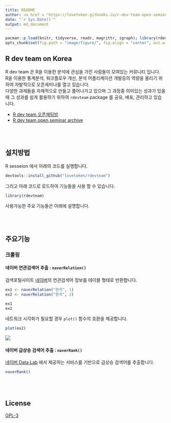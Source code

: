 ```yaml
---
title: README
author: <a href = "https://lovetoken.gitbooks.io/r-dev-team-open-seminar/content/">R Dev Team</a>
date: "`r Sys.Date()`"
output: md_document
---
```


```r
pacman::p_load(knitr, tidyverse, readr, magrittr, igraph); library(rdevteam)
opts_chunk$set(fig.path = "image/figure/", fig.align = "center", out.width = "80%", warning = F, message = F)
```

## R dev team on Korea

R dev team 은 R을 이용한 분석에 관심을 가진 사람들이 모여있는 커뮤니티 입니다.  
R을 이용한 통계분석, 워크플로우 개선, 분석 어플리케이션 개발등의 역량을 올리기 위하여 자발적으로 오픈세미나를 열고 있습니다.  
다양한 과제들을 자체적으로 만들고 풀어나가고 있으며 그 과정중 의미있는 성과가 있을때 그 성과를 쉽게 활용하기 위하여 `rdevteam` package 를 공유, 배포, 관리하고 있습니다.

* [R dev team 오픈채팅방](https://open.kakao.com/o/gEdB6wo) 
* [R dev team open seminar archive](https://lovetoken.gitbooks.io/r-dev-team-open-seminar/content/)

<br><br>

## 설치방법

R sesseion 에서 아래의 코드를 실행합니다.  

```r
devtools::install_github("lovetoken/rdevteam")
```

그리고 아래 코드로 로드하여 기능들을 사용 할 수 있습니다.

```r
library(rdevteam)
```

사용가능한 주요 기능들은 아래에 설명합니다.

<br><br>

## 주요기능

### 크롤링

#### 네이버 연관검색어 추출 : `naverRelation()`

검색포털사이트 [네이버](https://www.naver.com/)의 연관검색어 정보를 테이블 형태로 반환합니다.  

```r
ex1 <- naverRelation("한국", 1)
ex2 <- naverRelation("한국", 2)

ex1
ex2
```

네트워크 시각화가 필요할 경우 `plot()` 함수의 호환을 제공합니다.

```r
plot(ex2)
```

![](image/plot_ex2.png)

#### 네이버 급상승 검색어 추출 : `naverRank()`

[네이버 Data Lab](https://datalab.naver.com/keyword/realtimeList.naver) 에서 제공하는 서비스를 기반으로 급상승 검색어를 추출합니다.

```r
naverRank()
```


<br><br>

## License

[GPL-3](https://www.gnu.org/licenses/gpl-3.0.en.html)
